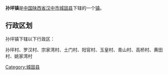 {{中国乡级行政区
|行政区全称 = 孙坪镇
|景观照片文件名 = 
|景观照片描述 = 
|汉语拼音 =
|其他语言 = 
|其他语言名称 = 
|位置图文件名 = 
|位置图描述 = 
|自定义图片=
|上级行政区 = [[陕西省|陕西省]][[汉中市|汉中市]][[城固县|城固县]]
|行政区类别 = [[行政建制镇|镇]]
|行政区划代码 = 
|行政区划 = 
|村委会 = 
|居委会 = 
|建置时间 = 
|领导职位 = 
|领导名称 = 
|政府驻地 = 
|毗邻 = 
|地理坐标 = 
|总面积 = 
|总人口 = 
|户籍人口 = 
|户籍人口年份 = 
|常住人口 = 
|常住人口年份 = 
|人口密度 = 
|GDP = 
|邮政编码 = 
|电话区号 = 
|官方网站 = 
|网站名称 = 
}}
'''孙坪镇'''是[[中华人民共和国|中国]][[陕西省|陕西省]][[汉中市|汉中市]][[城固县|城固县]]下辖的一个[[行政建制镇|镇]]。

== 行政区划 ==
孙坪镇下辖以下行政区：

孙坪村、罗汉村、宗家湾村、土门村、阳官村、玉皇村、青山村、高桥村、黄田村、姚家湾村

{{陕西小作品}}
{{城固县行政区划}}

[[Category:城固县|Category:城固县]]